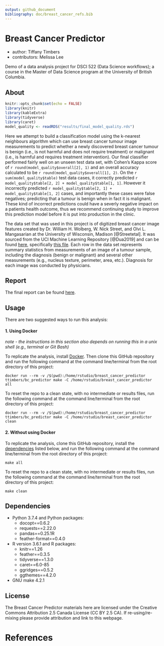 ```yaml
---
output: github_document
bibliography: doc/breast_cancer_refs.bib
---
```


# Breast Cancer Predictor
- author: Tiffany Timbers
- contributors: Melissa Lee

Demo of a data analysis project for DSCI 522 (Data Science workflows); a course in the Master of Data Science program at the University of British Columbia.

## About
```r
knitr::opts_chunk$set(echo = FALSE)
library(knitr)
library(kableExtra)
library(tidyverse)
library(caret)
model_quality <- readRDS("results/final_model_quality.rds")
```

Here we attempt to build a classification model using the k-nearest neighbours algorithm which can use breast cancer tumour image measurements to predict whether a newly discovered breast cancer tumour is benign (i.e., is not harmful and does not require treatment) or malignant (i.e., is harmful and requires treatment intervention). Our final classifier performed fairly well on an unseen test data set, with Cohen's Kappa score of `r round(model_quality$overall[2], 1)` and an overall accuracy calculated to be `r round(model_quality$overall[1], 2)`. On the `r sum(model_quality$table)` test data cases, it correctly predicted  `r model_quality$table[2, 2] + model_quality$table[1, 1]`. However it incorrectly predicted  `r model_quality$table[2, 1] + model_quality$table[1, 2]` cases, and importantly these cases were false negatives; predicting that a tumour is benign when in fact it is malignant. These kind of incorrect predictions could have a severly negative impact on a patients health outcome, thus we recommend continuing study to improve this prediction model before it is put into production in the clinic. 

The data set that was used in this project is of digitized breast cancer image features created by Dr. William H. Wolberg, W. Nick Street, and Olvi L. Mangasarian at the University of Wisconsin, Madison [@Streetetal].  It was sourced from the UCI Machine Learning Repository [@Dua2019] and can be found [here](https://archive.ics.uci.edu/ml/datasets/Breast+Cancer+Wisconsin+(Diagnostic)), specifically [this file](http://mlr.cs.umass.edu/ml/machine-learning-databases/breast-cancer-wisconsin/wdbc.data). Each row in the data set represents summary statistics from measurements of an image of a tumour sample, including the diagnosis (benign or malignant) and several other measurements (e.g., nucleus texture, perimeter, area, etc.). Diagnosis for each image was conducted by physicians. 

## Report
The final report can be found [here](https://ttimbers.github.io/breast_cancer_predictor/doc/breast_cancer_predict_report.html).

## Usage

There are two suggested ways to run this analysis:

#### 1. Using Docker
*note - the instructions in this section also depends on running this in a unix shell (e.g., terminal or Git Bash)*

To replicate the analysis, install [Docker](https://www.docker.com/get-started). Then clone this GitHub repository and run the following command at the command line/terminal from the root directory of this project:

```
docker run --rm -v /$(pwd):/home/rstudio/breast_cancer_predictor ttimbers/bc_predictor make -C /home/rstudio/breast_cancer_predictor all
```

To reset the repo to a clean state, with no intermediate or results files, run the following command at the command line/terminal from the root directory of this project:

```
docker run --rm -v /$(pwd):/home/rstudio/breast_cancer_predictor ttimbers/bc_predictor make -C /home/rstudio/breast_cancer_predictor clean
```

#### 2. Without using Docker

To replicate the analysis, clone this GitHub repository, install the [dependencies](#dependencies) listed below, and run the following command at the command line/terminal from the root directory of this project:

```
make all
```

To reset the repo to a clean state, with no intermediate or results files, run the following command at the command line/terminal from the root directory of this project:

```
make clean
```

## Dependencies
- Python 3.7.4 and Python packages:
  - docopt==0.6.2
  - requests==2.22.0
  - pandas==0.25.1R
  - feather-format==0.4.0
- R version 3.6.1 and R packages:
  - knitr==1.26
  - feather==0.3.5
  - tidyverse==1.3.0
  - caret==6.0-85
  - ggridges==0.5.2
  - ggthemes==4.2.0
- GNU make 4.2.1
  
## License
The Breast Cancer Predictor materials here are licensed under the Creative Commons Attribution 2.5 Canada License (CC BY 2.5 CA). If re-using/re-mixing please provide attribution and link to this webpage.

# References